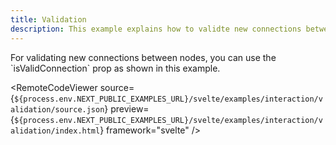 ```yaml
---
title: Validation
description: This example explains how to validte new connections between nodes.
---
```



<ExampleLayout>
For validating new connections between nodes, you can use the `isValidConnection` prop as shown in this example.

<RemoteCodeViewer
  source={`${process.env.NEXT_PUBLIC_EXAMPLES_URL}/svelte/examples/interaction/validation/source.json`}
  preview={`${process.env.NEXT_PUBLIC_EXAMPLES_URL}/svelte/examples/interaction/validation/index.html`}
  framework="svelte"
/>

</ExampleLayout>
